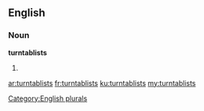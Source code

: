 ==English==

===Noun===
'''turntablists'''

# {{plural of|[[turntablist]]}}

[[Category:English plurals]]

[[ar:turntablists]]
[[fr:turntablists]]
[[ku:turntablists]]
[[my:turntablists]]